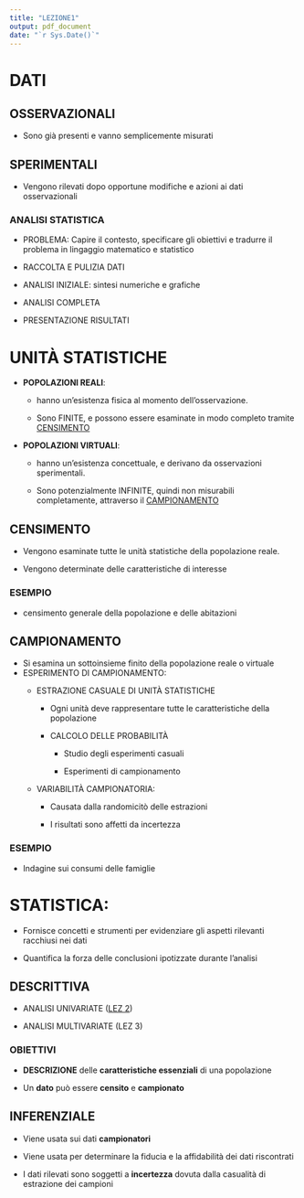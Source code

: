 ```yaml
---
title: "LEZIONE1"
output: pdf_document
date: "`r Sys.Date()`"
---
```


# DATI

## OSSERVAZIONALI

-   Sono già presenti e vanno semplicemente misurati

## SPERIMENTALI

-   Vengono rilevati dopo opportune modifiche e azioni ai dati osservazionali

### ANALISI STATISTICA {#analisi}

-   PROBLEMA: Capire il contesto, specificare gli obiettivi e tradurre il problema in lingaggio matematico e statistico

-   RACCOLTA E PULIZIA DATI

-   ANALISI INIZIALE: sintesi numeriche e grafiche

-   ANALISI COMPLETA

-   PRESENTAZIONE RISULTATI

# UNITÀ STATISTICHE

-   **POPOLAZIONI REALI**:

    -   hanno un'esistenza fisica al momento dell'osservazione.

    -   Sono FINITE, e possono essere esaminate in modo completo tramite [CENSIMENTO]

-   **POPOLAZIONI VIRTUALI**:

    -   hanno un'esistenza concettuale, e derivano da osservazioni sperimentali.

    -   Sono potenzialmente INFINITE, quindi non misurabili completamente, attraverso il [CAMPIONAMENTO]

## CENSIMENTO

-   Vengono esaminate tutte le unità statistiche della popolazione reale.

-   Vengono determinate delle caratteristiche di interesse

### ESEMPIO

-   censimento generale della popolazione e delle abitazioni

## CAMPIONAMENTO

-   Si esamina un sottoinsieme finito della popolazione reale o virtuale
-   ESPERIMENTO DI CAMPIONAMENTO:
    -   ESTRAZIONE CASUALE DI UNITÀ STATISTICHE

        -   Ogni unità deve rappresentare tutte le caratteristiche della popolazione

        -   CALCOLO DELLE PROBABILITÀ

            -   Studio degli esperimenti casuali

            -   Esperimenti di campionamento

    -   VARIABILITÀ CAMPIONATORIA:

        -   Causata dalla randomicitò delle estrazioni

        -   I risultati sono affetti da incertezza

### ESEMPIO

-   Indagine sui consumi delle famiglie

# STATISTICA:

-   Fornisce concetti e strumenti per evidenziare gli aspetti rilevanti racchiusi nei dati

-   Quantifica la forza delle conclusioni ipotizzate durante l'analisi

## DESCRITTIVA

-   ANALISI UNIVARIATE ([LEZ 2](./2_LEZ.pdf))

-   ANALISI MULTIVARIATE (LEZ 3)

### **OBIETTIVI**

-   **DESCRIZIONE** delle **caratteristiche essenziali** di una popolazione

-   Un **dato** può essere **censito** e **campionato**

## INFERENZIALE

-   Viene usata sui dati **campionatori**

-   Viene usata per determinare la fiducia e la affidabilità dei dati riscontrati

-   I dati rilevati sono soggetti a **incertezza** dovuta dalla casualità di estrazione dei campioni
